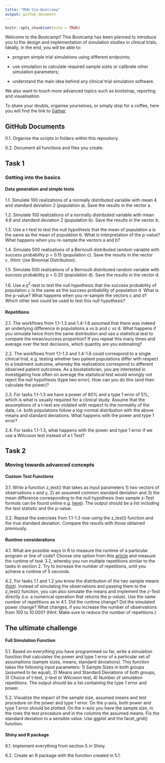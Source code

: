 ---
title: "MUW Sim-Bootcamp"
output: github_document
---

```{r setup, include=FALSE}
knitr::opts_chunk$set(echo = TRUE)
```

Welcome to the Bootcamp!! 
This Bootcamp has been planned to introduce you to the design and implementation of simulation studies in clinical trials. 
Ideally, in the end, you will be able to:

  - program simple trial simulations using different endpoints;
  
  - use simulation to calculate required sample sizes or calibrate other simulation parameters;
  
  - understand the main idea behind any clinical trial simulation software.

We also want to touch more advanced topics such as bootstrap, reporting and visualisation.


To share your doubts, organise yourselves, or simply stop for a coffee, here you will find the link to [Gather](https://gather.town/i/mkPDPA2h).


## GitHub Documents

  0.1. Organise the scripts in folders within this repository. 
  
  0.2. Document all functions and files you create.

## Task 1

### Getting into the basics

####		Data generation and simple tests


  1.1.	Simulate 100 realizations of a normally distributed variable with mean 4 and standard deviation 2 (population a). Save the results in the vector a.
  
  1.2.	Simulate 100 realizations of a normally distributed variable with mean 4.8 and standard deviation 2 (population b). Save the results in the vector b.
  
  1.3.	Use a t-test to test the null hypothesis that the mean of population a is the same as the mean of population b. What is interpretation of the p-value? What happens when you re-sample the vectors a and b?
  
  1.4.	Simulate 500 realizations of a Bernoulli distributed random variable with success probability p = 0.15 (population c). Save the results in the vector c. (Hint: Use Binomial Distribution).
  
  1.5.	Simulate 500 realizations of a Bernoulli distributed random variable with success probability p = 0.20 (population d). Save the results in the vector d.
  
  1.6.	Use a $\chi^2$-test to test the null hypothesis that the success probability of population c is the same as the success probability of population d. What is the p-value? What happens when you re-sample the vectors c and d? Which other test could be used to test this null hypothesis?



####		Repetitions

  2.1.	The workflows from 1.1-1.3 and 1.4-1.6 assumed that there was indeed an underlying difference in populations a vs b and c vs d. What happens if you simulate twice from the same distribution and use a statistical test to compare the mean/success proportion? If you repeat this many times and average over the test decisions, which quantity are you estimating?
  
  2.2.	The workflows from 1.1-1.3 and 1.4-1.6 could correspond to a single clinical trial, e.g. testing whether two patient populations differ with respect to a treatment outcome, whereby the realizations correspond to different observed patient outcomes. As a biostatistician, you are interested in investigating how often on average the statistical test would wrongly not reject the null hypothesis (type two error). How can you do this (and then calculate the power)?
  
  2.3.	For tasks 1.1-1.3 we have a power of 80% and a type 1 error of 5%, which is what is usually required for a clinical study. Assume that the assumptions of a t-test are violated with respect to the normality of the data, i.e. both populations follow a log-normal distribution with the above means and standard deviations. What happens with the power and type 1 error?
  
  2.4.	For tasks 1.1-1.3, what happens with the power and type 1 error if we use a Wilcoxon test instead of a t Test?

## Task 2

### Moving towards advanced concepts

####		Custom Test Functions

  3.1.	Write a function z_test() that takes as input parameters 1) two vectors of observations x and y, 2) an assumed common standard deviation and 3) the mean difference corresponding to the null hypothesis (two sample z-Test formula can be found online e.g. [here](https://www.cliffsnotes.com/study-guides/statistics/univariate-inferential-tests/two-sample-z-test-for-comparing-two-means)). The output should be a list including the test statistic and the p-value. 
  
  3.2.	Repeat the exercises from 1.1-1.3 now using the z_test() function and the true standard deviation. Compare the results with those obtained previously.

####		Runtime considerations

  4.1.	What are possible ways in R to measure the runtime of a particular program or line of code? Choose one option from this [article](https://www.r-bloggers.com/2017/05/5-ways-to-measure-running-time-of-r-code/) and measure the runtime of task 3.2, whereby you run multiple repetitions similar to the tasks in section 2. Try to increase the number of repetitions, until you achieve a runtime of 5 seconds.
  
  4.2.	For tasks 1.1 and 1.2 you know the distribution of the two sample means ([hint](https://en.wikipedia.org/wiki/Sampling_distribution)). Instead of simulating the observations and passing them to the z_test() function, you can also simulate the means and implement the z-Test directly (i.e. a numerical operation that returns the p-value). Use the same number of repetitions as in 4.1. Did the runtime change? Did the simulated power change? What changes, if you increase the number of observations from 100 to 10.000? (Hint: Make sure to reduce the number of repetitions.)

## The ultimate challenge

#### Full Simulation Function

  5.1.	Based on everything you have programmed so far, write a simulation function that calculates the power and type 1 error of a particular set of assumptions (sample sizes, means, standard deviations). This function takes the following input parameters: 1) Sample Sizes in both groups (assumed to be equal), 2) Means and Standard Deviations of both groups, 3) Choice of t-test, z-test or Wilcoxon test, 4) Number of simulation repetitions. The output should be a list containing the type 1 error and power.
  
  5.2.	 Visualize the impact of the sample size, assumed means and test procedure on the power and type 1 error. On the y-axis, both power and type 1 error should be plotted. On the x-axis you have the sample size, in the rows the test procedure and in the columns the assumed means. Fix the standard deviation to a sensible value. Use ggplot and the facet_grid() function.

#### Shiny and R package

6.1.	Implement everything from section 5 in Shiny.
  
6.2.	Create an R package with the function created in 5.1.
